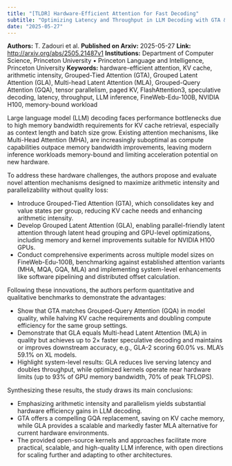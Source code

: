 ```yaml
---
title: "[TLDR] Hardware-Efficient Attention for Fast Decoding"
subtitle: "Optimizing Latency and Throughput in LLM Decoding with GTA & GLA"
date: "2025-05-27"
---
```


**Authors:** T. Zadouri et al.
**Published on Arxiv:** 2025-05-27
**Link:** <http://arxiv.org/abs/2505.21487v1>
**Institutions:** Department of Computer Science, Princeton University • Princeton Language and Intelligence, Princeton University
**Keywords:** hardware-efficient attention, KV cache, arithmetic intensity, Grouped-Tied Attention (GTA), Grouped Latent Attention (GLA), Multi-head Latent Attention (MLA), Grouped-Query Attention (GQA), tensor parallelism, paged KV, FlashAttention3, speculative decoding, latency, throughput, LLM inference, FineWeb-Edu-100B, NVIDIA H100, memory-bound workload

<!-- Context -->

Large language model (LLM) decoding faces performance bottlenecks due to high memory bandwidth requirements for KV cache retrieval, especially as context length and batch size grow. Existing attention mechanisms, like Multi-Head Attention (MHA), are increasingly suboptimal as compute capabilities outpace memory bandwidth improvements, leaving modern inference workloads memory-bound and limiting acceleration potential on new hardware.

To address these hardware challenges, the authors propose and evaluate novel attention mechanisms designed to maximize arithmetic intensity and parallelizability without quality loss:

- Introduce Grouped-Tied Attention (GTA), which consolidates key and value states per group, reducing KV cache needs and enhancing arithmetic intensity.
- Develop Grouped Latent Attention (GLA), enabling parallel-friendly latent attention through latent head grouping and GPU-level optimizations, including memory and kernel improvements suitable for NVIDIA H100 GPUs. 
- Conduct comprehensive experiments across multiple model sizes on FineWeb-Edu-100B, benchmarking against established attention variants (MHA, MQA, GQA, MLA) and implementing system-level enhancements like software pipelining and distributed offset calculation.

Following these innovations, the authors perform quantitative and qualitative benchmarks to demonstrate the advantages:

- Show that GTA matches Grouped-Query Attention (GQA) in model quality, while halving KV cache requirements and doubling compute efficiency for the same group settings.
- Demonstrate that GLA equals Multi-head Latent Attention (MLA) in quality but achieves up to 2× faster speculative decoding and maintains or improves downstream accuracy, e.g., GLA-2 scoring 60.0% vs. MLA's 59.1% on XL models.
- Highlight system-level results: GLA reduces live serving latency and doubles throughput, while optimized kernels operate near hardware limits (up to 93% of GPU memory bandwidth, 70% of peak TFLOPS).

Synthesizing these results, the study draws its main conclusions:

- Emphasizing arithmetic intensity and parallelism yields substantial hardware efficiency gains in LLM decoding.
- GTA offers a compelling GQA replacement, saving on KV cache memory, while GLA provides a scalable and markedly faster MLA alternative for current hardware environments.
- The provided open-source kernels and approaches facilitate more practical, scalable, and high-quality LLM inference, with open directions for scaling further and adapting to other architectures.
